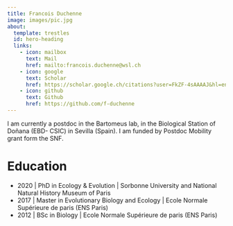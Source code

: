 ```yaml
---
title: Francois Duchenne
image: images/pic.jpg
about:
  template: trestles
  id: hero-heading
  links:
    - icon: mailbox
      text: Mail
      href: mailto:francois.duchenne@wsl.ch
    - icon: google
      text: Scholar
      href: https://scholar.google.ch/citations?user=FkZF-4sAAAAJ&hl=en
    - icon: github
      text: Github
      href: https://github.com/f-duchenne
---
```


::: {#hero-heading}
I am currently a postdoc in the Bartomeus lab, in the Biological Station of Doñana (EBD- CSIC) in Sevilla (Spain). I am funded by Postdoc Mobility grant form the SNF.
:::

# Education

-   2020 \| PhD in Ecology & Evolution \| Sorbonne University and National Natural History Museum of Paris
-   2017 \| Master in Evolutionary Biology and Ecology \| Ecole Normale Supérieure de paris (ENS Paris)
-   2012 \| BSc in Biology \| Ecole Normale Supérieure de paris (ENS Paris)
